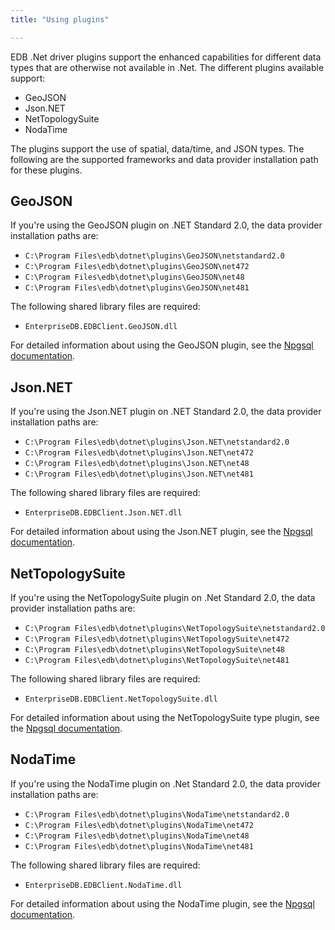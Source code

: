 ```yaml
---
title: "Using plugins"

---
```


<div id="using_plugins" class="registered_link"></div>

EDB .Net driver plugins support the enhanced capabilities for different data types that are otherwise not available in .Net. The different plugins available support:

-   GeoJSON
-   Json.NET
-   NetTopologySuite
-   NodaTime

The plugins support the use of spatial, data/time, and JSON types. The following are the supported frameworks and data provider installation path for these plugins.

## GeoJSON

If you're using the GeoJSON plugin on .NET Standard 2.0, the data provider installation paths are: 

- `C:\Program Files\edb\dotnet\plugins\GeoJSON\netstandard2.0`
- `C:\Program Files\edb\dotnet\plugins\GeoJSON\net472`
- `C:\Program Files\edb\dotnet\plugins\GeoJSON\net48`
- `C:\Program Files\edb\dotnet\plugins\GeoJSON\net481`

The following shared library files are required:

- `EnterpriseDB.EDBClient.GeoJSON.dll`

For detailed information about using the GeoJSON plugin, see the [Npgsql documentation](http://www.npgsql.org/doc/types/geojson.html).

## Json.NET

If you're using the Json.NET plugin on .NET Standard 2.0, the data provider installation paths are:
- `C:\Program Files\edb\dotnet\plugins\Json.NET\netstandard2.0`
- `C:\Program Files\edb\dotnet\plugins\Json.NET\net472`
- `C:\Program Files\edb\dotnet\plugins\Json.NET\net48`
- `C:\Program Files\edb\dotnet\plugins\Json.NET\net481`

The following shared library files are required:

- `EnterpriseDB.EDBClient.Json.NET.dll`

For detailed information about using the Json.NET plugin, see the [Npgsql documentation](http://www.npgsql.org/doc/types/jsonnet.html).

## NetTopologySuite

If you're using the NetTopologySuite plugin on .Net Standard 2.0, the data provider installation paths are:
- `C:\Program Files\edb\dotnet\plugins\NetTopologySuite\netstandard2.0`
- `C:\Program Files\edb\dotnet\plugins\NetTopologySuite\net472`
- `C:\Program Files\edb\dotnet\plugins\NetTopologySuite\net48`
- `C:\Program Files\edb\dotnet\plugins\NetTopologySuite\net481`

The following shared library files are required:

- `EnterpriseDB.EDBClient.NetTopologySuite.dll`

For detailed information about using the NetTopologySuite type plugin, see the [Npgsql documentation](http://www.npgsql.org/doc/types/nts.html).

## NodaTime

If you're using the NodaTime plugin on .Net Standard 2.0, the data provider installation paths are: 
- `C:\Program Files\edb\dotnet\plugins\NodaTime\netstandard2.0`
- `C:\Program Files\edb\dotnet\plugins\NodaTime\net472`
- `C:\Program Files\edb\dotnet\plugins\NodaTime\net48`
- `C:\Program Files\edb\dotnet\plugins\NodaTime\net481`

The following shared library files are required:

- `EnterpriseDB.EDBClient.NodaTime.dll`

For detailed information about using the NodaTime plugin, see the [Npgsql documentation](http://www.npgsql.org/doc/types/nodatime.html).
